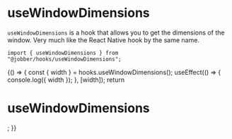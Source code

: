 
<Meta title="Hooks/useWindowDimensions" />

# useWindowDimensions

`useWindowDimensions` is a hook that allows you to get the dimensions of the
window. Very much like the React Native hook by the same name.

```tsx
import { useWindowDimensions } from "@jobber/hooks/useWindowDimensions";
```

<Canvas withToolbar>
  <Story name="useWindowDimensions">
    {() => {
      const { width } = hooks.useWindowDimensions();
      useEffect(() => {
        console.log({ width });
      }, [width]);
      return <h1>useWindowDimensions</h1>;
    }}
  </Story>
</Canvas>

